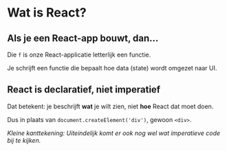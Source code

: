 
# Wat is React?

## Als je een React-app bouwt, dan...

<UIfn />

Die <span className="text-cyan-300 text-xl">`f`</span> is onze React-applicatie letterlijk een functie.

Je schrijft een functie die bepaalt hoe data (state) wordt omgezet naar UI.

## React is declaratief, niet imperatief

Dat betekent: je beschrijft **wat** je wilt zien, niet **hoe** React dat moet doen.

Dus in plaats van `document.createElement('div')`, gewoon `<div>`.

_Kleine kanttekening: Uiteindelijk komt er ook nog wel wat imperatieve code bij te kijken._
